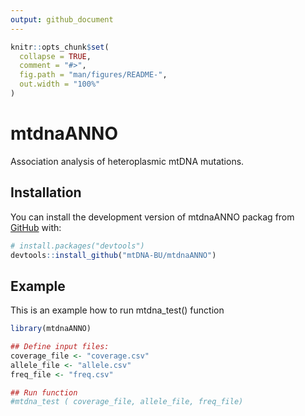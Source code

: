 ```yaml
---
output: github_document
---
```


<!-- README.md is generated from README.Rmd. Please edit that file -->

```r
knitr::opts_chunk$set(
  collapse = TRUE,
  comment = "#>",
  fig.path = "man/figures/README-",
  out.width = "100%"
)
```
# mtdnaANNO

<!-- badges: start -->
<!-- badges: end -->

Association analysis of heteroplasmic mtDNA mutations.

## Installation

You can install the  development version of mtdnaANNO packag from [GitHub](https://github.com/) with:


``` r
# install.packages("devtools")
devtools::install_github("mtDNA-BU/mtdnaANNO")
```
## Example

This is an example how to run mtdna_test() function

```r
library(mtdnaANNO)

## Define input files:
coverage_file <- "coverage.csv"
allele_file <- "allele.csv"
freq_file <- "freq.csv"

## Run function
#mtdna_test ( coverage_file, allele_file, freq_file)
```

